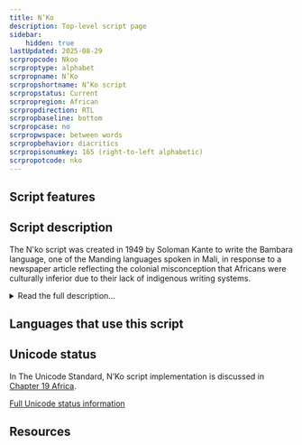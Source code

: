```yaml
---
title: N’Ko
description: Top-level script page
sidebar:
    hidden: true
lastUpdated: 2025-08-29
scrpropcode: Nkoo
scrproptype: alphabet
scrpropname: N’Ko
scrpropshortname: N’Ko script
scrpropstatus: Current
scrpropregion: African
scrpropdirection: RTL
scrpropbaseline: bottom
scrpropcase: no
scrpropwspace: between words
scrpropbehavior: diacritics
scrpropisonumkey: 165 (right-to-left alphabetic)
scrpropotcode: nko
---
```



## Script features

<ScriptInfo />

## Script description

The N'ko script was created in 1949 by Soloman Kante to write the Bambara language, one of the Manding languages spoken in Mali, in response to a newspaper article reflecting the  colonial misconception that Africans were culturally inferior due to their lack of indigenous writing systems.

<details>
<summary>Read the full description...</summary>The word N'ko means "I say" in all the Manding languages. Kante had travelled widely throughout West Africa, and his knowledge of the Arabic script influenced his invention.

The N'ko alphabet is phonemic, with each sound represented by one symbol. Letter shapes change depending on their position within the word. The alphabet contains 19 consonants, 7 vowels and 8 diacritics. There are two "abstract" consonants, _na woloso_ and _nya woloso_, which represent mutation by a preceding nasal. 

<span style='color: red'>_Missing image: NkoAbstract.png_</span>

Vowels are not always written, so the absence of a vowel between consonants does not imply a consonant cluster. The _dagbasinna_ symbol is written after the first consonant in a cluster to indicate that there is no following vowel.

<span style='color: red'>_Missing image: NkoDagba.png_</span>

Tone marking is required; seven of the diacritics are used for this purpose and the remaining one indicates nasalization. Each tone mark may only be applied to either long or short vowels, never to both. The tone of a syllable is determined by both the length of the vowel, and the tone mark, as shown below. 

<span style='color: red'>_Missing image: NkoTone.png_</span>

There are also three further combining marks which were added at a later date and are used to transcribe foreign sounds. Writing is from right to left, and cursive. It is punctuated using a combination of N'ko and Arabic punctuation, as well as a decorative symbol which is used to indicate the end of a section of text.

N'ko is also used to write the Kangbe language - a literary (that is, predominantly written as opposed to spoken) language which combines the features of various Manding languages, is understandable by all literate Manding speakers and is used in situations where speakers of different Manding languages need a neutral means of communication. Its role as a literary language has contributed to N'ko's status as one of the most widely used indigenous West African scripts, which has in turn been instrumental in fulfilling one of the functions for which Kante had designed it; the strengthening of Manding cultural identity in the region. The N'ko literacy movement operated largely on the fringes of formal education, which was conducted in the Latin script. Despite receiving no government funding or endorsement, and having no official curriculum, it succeeded because it exploited the desire of the Manding people to define and possess their identity.

In 1986 _l’Association pour l’Impulsion et la Coordination des Recherches sur l’Alphabet N’ko_ (ICRA-N’KO) was established, and officially approved as an NGO for the promotion of N'ko five years later. The script is currently used in Guinea and Côte d'Ivoire as well as Mali, and has been used for publications relating to indigenous knowledge, including descriptions of medical rituals, traditional poetry, and philosophical works, as well as textbooks and a transcription of the Qur'an.
</details>

## Languages that use this script

<WsList script='Nkoo' wsMax='5' />

## Unicode status

In The Unicode Standard, N’Ko script implementation is discussed in [Chapter 19 Africa](http://www.unicode.org/versions/latest/ch19.pdf).


[Full Unicode status information](/scrlang/unicode/nkoo-unicode)

## Resources

<ScriptResources detailSummary='seemore' />

